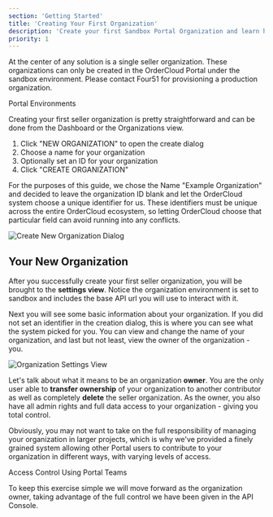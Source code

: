 ```yaml
---
section: 'Getting Started'
title: 'Creating Your First Organization'
description: 'Create your first Sandbox Portal Organization and learn how to control data access and user permissions.'
priority: 1
---
```


At the center of any solution is a single seller organization. These organizations can only be created in the OrderCloud Portal under the sandbox environment. Please contact Four51 for provisioning a production organization.

<ContentLink subtitle="Further Reading" to="/knowledge-base/ordercloud-environments">Portal Environments</ContentLink>

Creating your first seller organization is pretty straightforward and can be done from the Dashboard or the Organizations view.

1. Click "NEW ORGANIZATION" to open the create dialog
2. Choose a name for your organization
3. Optionally set an ID for your organization
4. Click "CREATE ORGANIZATION"

For the purposes of this guide, we chose the Name "Example Organization" and decided to leave the organization ID blank and let the OrderCloud system choose a unique identifier for us. These identifiers must be unique across the entire OrderCloud ecosystem, so letting OrderCloud choose that particular field can avoid running into any conflicts.

![Create New Organization Dialog](/images/learn/getting-started/organization-1.jpg)

## Your New Organization
After you successfully create your first seller organization, you will be brought to the **settings view**. Notice the organization environment is set to sandbox and includes the base API url you will use to interact with it.

Next you will see some basic information about your organization. If you did not set an identifier in the creation dialog, this is where you can see what the system picked for you. You can view and change the name of your organization, and last but not least, view the owner of the organization - you.

![Organization Settings View](/images/learn/getting-started/organization-2.jpg)

Let's talk about what it means to be an organization **owner**. You are the only user able to **transfer ownership** of your organization to another contributor as well as completely **delete** the seller organization. As the owner, you also have all admin rights and full data access to your organization - giving you total control.

Obviously, you may not want to take on the full responsibility of managing your organization in larger projects, which is why we've provided a finely grained system allowing other Portal users to contribute to your organization in different ways, with varying levels of access.

<ContentLink subtitle="Further Reading" to="/knowledge-base/access-control-using-portal-teams">Access Control Using Portal Teams</ContentLink>

To keep this exercise simple we will move forward as the organization owner, taking advantage of the full control we have been given in the API Console.
